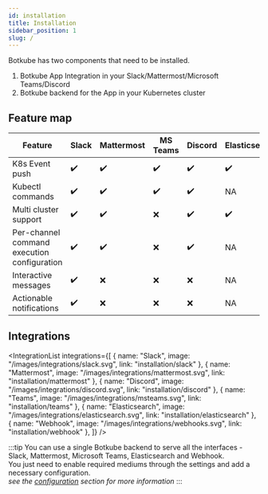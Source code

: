 ```yaml
---
id: installation
title: Installation
sidebar_position: 1
slug: /
---
```



Botkube has two components that need to be installed.

1. Botkube App Integration in your Slack/Mattermost/Microsoft Teams/Discord
2. Botkube backend for the App in your Kubernetes cluster

## Feature map

| Feature                                     | Slack              | Mattermost         | MS Teams           | Discord            | Elasticsearch     | Webhook            |
| ------------------------------------------- | ------------------ | ------------------ | ------------------ | ------------------ | ------------------ | ------------------ |
| K8s Event push                              | :heavy_check_mark: | :heavy_check_mark: | :heavy_check_mark: | :heavy_check_mark: | :heavy_check_mark: | :heavy_check_mark: |
| Kubectl commands                            | :heavy_check_mark: | :heavy_check_mark: | :heavy_check_mark: | :heavy_check_mark: | NA                 | NA                 |
| Multi cluster support                       | :heavy_check_mark: | :heavy_check_mark: | :x:                | :heavy_check_mark: | :heavy_check_mark: | :heavy_check_mark: |
| Per-channel command execution configuration | :heavy_check_mark: | :heavy_check_mark: | :x:                | :heavy_check_mark: | NA                 | NA                 |
| Interactive messages                        | :heavy_check_mark: | :x:                | :x:                | :x:                | NA                 | NA                 |
| Actionable notifications                    | :heavy_check_mark: | :x:                | :x:                | :x:                | NA                 | NA                 |

## Integrations

<IntegrationList
  integrations={[
    { name: "Slack", image: "/images/integrations/slack.svg", link: "installation/slack" },
    { name: "Mattermost", image: "/images/integrations/mattermost.svg", link: "installation/mattermost" },
    { name: "Discord", image: "/images/integrations/discord.svg", link: "installation/discord" },
    { name: "Teams", image: "/images/integrations/msteams.svg", link: "installation/teams" },
    { name: "Elasticsearch", image: "/images/integrations/elasticsearch.svg", link: "installation/elasticsearch" },
    { name: "Webhook", image: "/images/integrations/webhooks.svg", link: "installation/webhook" },
  ]}
/>

:::tip
You can use a single Botkube backend to serve all the interfaces - Slack, Mattermost, Microsoft Teams, Elasticsearch and Webhook. <br/>
You just need to enable required mediums through the settings and add a necessary configuration.<br/>
_see the [configuration](../configuration) section for more information_
:::
